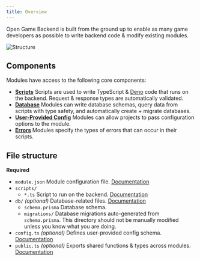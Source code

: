 ```yaml
---
title: Overview
---
```


Open Game Backend is built from the ground up to enable as many game developers as possible to write backend code & modify existing modules.

![Structure](/images/structure.svg)

## Components

Modules have access to the following core components:

- [**Scripts**](/build/scripts) Scripts are used to write TypeScript & [Deno](https://deno.com/) code that runs on the backend. Request & response types are automatically validated.
- [**Database**](/build/database) Modules can write database schemas, query data from scripts with type safety, and automatically create + migrate databases.
- [**User-Provided Config**](/build/config) Modules can allow projects to pass configuration options to the module.
- [**Errors**](/build/errors) Modules specify the types of errors that can occur in their scripts.

## File structure

**Required**

- `module.json` Module configuration file. [Documentation](/build/module-config)
- `scripts/`
    - `*.ts` Script to run on the backend. [Documentation](/build/scripts)
- `db/` _(optional)_ Database-related files. [Documentation](/build/database)
    - `schema.prisma` Database schema.
    - `migrations/` Database migrations auto-generated from `schema.prisma`. This directory should not be manually modified unless you know what you are doing.
- `config.ts` _(optional)_ Defines user-provided config schema. [Documentation](/build/config)
- `public.ts` _(optional)_ Exports shared functions & types across modules. [Documentation](/build/public)
